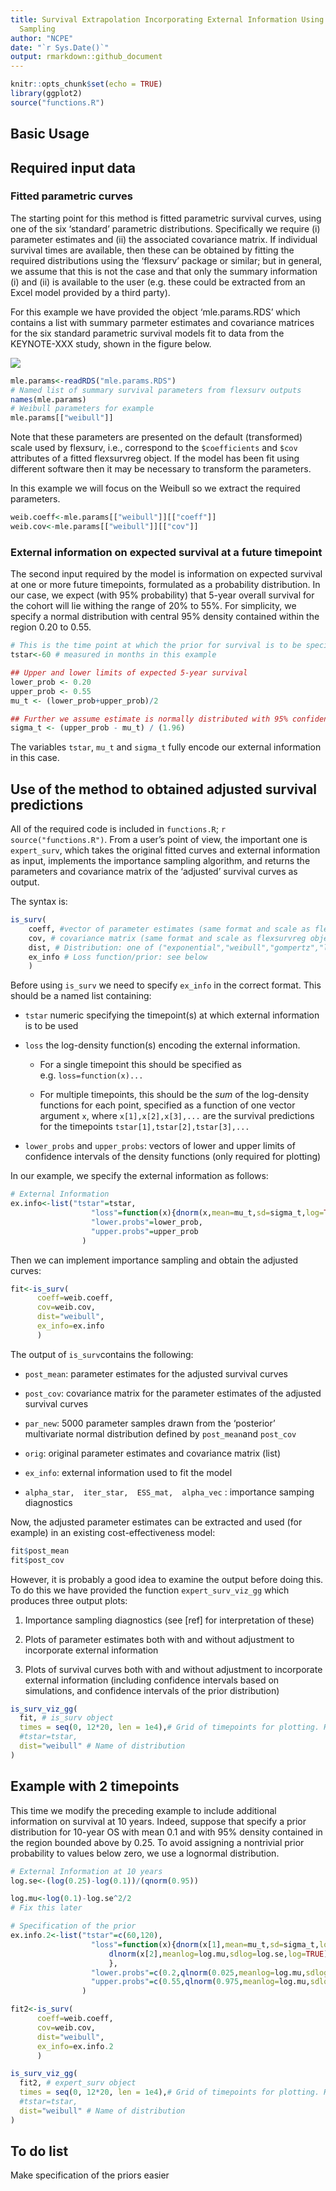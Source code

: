 ```yaml
---
title: Survival Extrapolation Incorporating External Information Using Importance
  Sampling
author: "NCPE"
date: "`r Sys.Date()`"
output: rmarkdown::github_document
---
```


```r
knitr::opts_chunk$set(echo = TRUE)
library(ggplot2)
source("functions.R")
```

## Basic Usage


## Required input data

### Fitted parametric curves

The starting point for this method is fitted parametric survival curves, using one of the six 'standard' parametric distributions. Specifically we require (i) parameter estimates and (ii) the associated covariance matrix. If individual survival times are available, then these can be obtained by fitting the required distributions using the 'flexsurv' package or similar; but in general, we assume that this is not the case and that only the summary information (i) and (ii) is available to the user (e.g. these could be extracted from an Excel model provided by a third party).

For this example we have provided the object 'mle.params.RDS' which contains a list with summary parmeter estimates and covariance matrices for the six standard parametric survival models fit to data from the KEYNOTE-XXX study, shown in the figure below.

![](plots_mle.png)

```r
mle.params<-readRDS("mle.params.RDS")
# Named list of summary survival parameters from flexsurv outputs
names(mle.params)
# Weibull parameters for example
mle.params[["weibull"]]
```

Note that these parameters are presented on the default (transformed) scale used by flexsurv, i.e., correspond to the  `$coefficients` and `$cov` attributes of a fitted flexsurvreg object. If the model has been fit using different software then it may be necessary to transform the parameters.

In this example we will focus on the Weibull so we extract the required parameters.
```r
weib.coeff<-mle.params[["weibull"]][["coeff"]]
weib.cov<-mle.params[["weibull"]][["cov"]]

```


### External information on expected survival at a future timepoint

The second input required by the model is information on expected survival at one or more future timepoints, formulated as a probability distribution. In our case, we expect (with 95% probability) that 5-year overall survival for the cohort will lie withing the range of 20% to 55%. For simplicity, we specify a normal distribution with central 95% density contained within the region 0.20 to 0.55.

```r
# This is the time point at which the prior for survival is to be specified.
tstar<-60 # measured in months in this example

## Upper and lower limits of expected 5-year survival
lower_prob <- 0.20
upper_prob <- 0.55
mu_t <- (lower_prob+upper_prob)/2

## Further we assume estimate is normally distributed with 95% confidence between limits
sigma_t <- (upper_prob - mu_t) / (1.96)

``` 

The variables `tstar`, `mu_t` and `sigma_t` fully encode our external information in this case.

## Use of the method to obtained adjusted survival predictions

All of the required code is included in `functions.R`; `r source("functions.R")`. From a user's point of view, the important one is `expert_surv`, which takes the original fitted curves and external information as input, implements the importance sampling algorithm, and returns the parameters and covariance matrix of the 'adjusted' survival curves as output.

The syntax is:
```r
is_surv(
    coeff, #vector of parameter estimates (same format and scale as flexsurvreg object)
    cov, # covariance matrix (same format and scale as flexsurvreg object)
    dist, # Distribution: one of ("exponential","weibull","gompertz","lognormal","llogis","gengamma")
    ex_info # Loss function/prior: see below
    )

```

Before using `is_surv` we need to specify `ex_info` in the correct format. This should be a named list containing:

* `tstar` numeric specifying the timepoint(s) at which external information is to be used

* `loss` the log-density function(s) encoding the external information. 

  + For a single timepoint this should be specified as e.g. `loss=function(x)...`

  + For multiple timepoints, this should be the *sum* of the log-density functions for each point, specified as a function of one vector argument `x`, where `x[1],x[2],x[3],...` are the survival predictions for the timepoints `tstar[1],tstar[2],tstar[3],...`
  
* `lower_probs` and `upper_probs`: vectors of lower and upper limits of confidence intervals of the density functions (only required for plotting)

In our example, we specify the external information as follows:

```r
# External Information
ex.info<-list("tstar"=tstar,
                  "loss"=function(x){dnorm(x,mean=mu_t,sd=sigma_t,log=TRUE)},
                  "lower.probs"=lower_prob,
                  "upper.probs"=upper_prob
                )

```

Then we can implement importance sampling and obtain the adjusted curves:
```r
fit<-is_surv(
      coeff=weib.coeff,
      cov=weib.cov,
      dist="weibull",
      ex_info=ex.info
      )
```

The output of `is_surv`contains the following:

* `post_mean`: parameter estimates for the adjusted survival curves 

* `post_cov`: covariance matrix for the parameter estimates of the adjusted survival curves 

* `par_new`: 5000 parameter samples drawn from the 'posterior' multivariate normal distribution defined by `post_mean`and `post_cov`

* `orig`: original parameter estimates and covariance matrix (list)

* `ex_info`: external information used to fit the model

* `alpha_star,  iter_star,  ESS_mat,  alpha_vec` : importance samping diagnostics

Now, the adjusted parameter estimates can be extracted and used (for example) in an existing cost-effectiveness model:
```r
fit$post_mean
fit$post_cov
```
However, it is probably a good idea to examine the output before doing this. To do this we have provided the function `expert_surv_viz_gg` which produces three output plots:

1. Importance sampling diagnostics (see [ref] for interpretation of these)

2. Plots of parameter estimates both with and without adjustment to incorporate external information

3. Plots of survival curves both with and without adjustment to incorporate external information (including confidence intervals based on simulations, and confidence intervals of the prior distribution)

```r
is_surv_viz_gg(
  fit, # is_surv object
  times = seq(0, 12*20, len = 1e4),# Grid of timepoints for plotting. Here we want to plot 20 years using a grid of 1e4 points
  #tstar=tstar,
  dist="weibull" # Name of distribution
)
```

## Example with 2 timepoints

This time we modify the preceding example to include additional information on survival at 10 years. Indeed, suppose that specify a prior distribution for 10-year OS with mean 0.1 and with 95% density contained in the region bounded above by 0.25. To avoid assigning a nontrivial prior probability to values below zero, we use a lognormal distribution.  

```r
# External Information at 10 years
log.se<-(log(0.25)-log(0.1))/(qnorm(0.95))

log.mu<-log(0.1)-log.se^2/2
# Fix this later

# Specification of the prior
ex.info.2<-list("tstar"=c(60,120),
                  "loss"=function(x){dnorm(x[1],mean=mu_t,sd=sigma_t,log=TRUE)+
                      dlnorm(x[2],meanlog=log.mu,sdlog=log.se,log=TRUE)
                      },
                  "lower.probs"=c(0.2,qlnorm(0.025,meanlog=log.mu,sdlog = log.se)),
                  "upper.probs"=c(0.55,qlnorm(0.975,meanlog=log.mu,sdlog = log.se))
                )

```

```r
fit2<-is_surv(
      coeff=weib.coeff,
      cov=weib.cov,
      dist="weibull",
      ex_info=ex.info.2
      )
```

```r
is_surv_viz_gg(
  fit2, # expert_surv object
  times = seq(0, 12*20, len = 1e4),# Grid of timepoints for plotting. Here we want to plot 20 years using a grid of 1e4 points
  #tstar=tstar,
  dist="weibull" # Name of distribution
)
```

## To do list

 Make specification of the priors easier